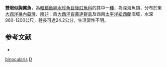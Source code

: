 {{Speciesbox 
| status = NE
| status_system = IUCN3.1
| taxon = Dolichopteroides binocularis 
| authority =  [[Beebe|Beebe]], 1932
| synonyms = *''Dolichopteryx binocularis'', Beebe, 1932
}}

'''雙眼似胸翼魚'''，為[[輻鰭魚綱|輻鰭魚綱]][[水珍魚目|水珍魚目]][[後肛魚科|後肛魚科]]的其中一[[種|種]]，為深海魚類，分布於東[[大西洋|大西洋]][[幾內亞灣|幾內亞灣]]、[[南非|南非]]；西[[大西洋|大西洋]][[百慕達群島|百慕達群島]]及西南[[太平洋|太平洋]][[紐西蘭|紐西蘭]]海域，水深960-1200公尺，體長可達24.2公分，生活習性不明。

==参考文献==
*{{FishBase_species|genus=Dolichopteroides|species=binocularis|year=2015|month=8}}

{{Taxonbar|from=Q3712639}}

[[Category:似胸翼魚屬|binocularis]]
[[Category:1932年描述的鱼类|D]]